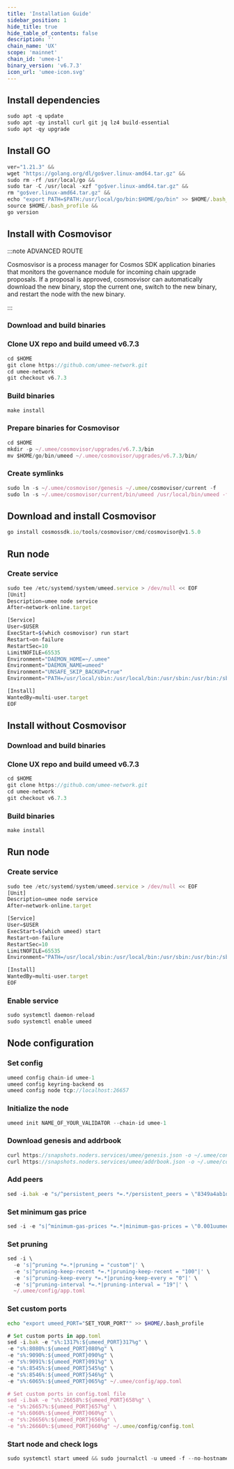 ```yaml
---
title: 'Installation Guide'
sidebar_position: 1
hide_title: true
hide_table_of_contents: false
description: ''
chain_name: 'UX'
scope: 'mainnet'
chain_id: 'umee-1'
binary_version: 'v6.7.3'
icon_url: 'umee-icon.svg'
---
```



<PageTitle
  iconUrl="img/umee-icon.svg"
  title="UX Installation Guide"
  chainId="umee-1"
  version="v6.7.3"
/>

## Install dependencies

```js
sudo apt -q update
sudo apt -qy install curl git jq lz4 build-essential
sudo apt -qy upgrade
```

## Install GO

```js
ver="1.21.3" &&
wget "https://golang.org/dl/go$ver.linux-amd64.tar.gz" &&
sudo rm -rf /usr/local/go &&
sudo tar -C /usr/local -xzf "go$ver.linux-amd64.tar.gz" &&
rm "go$ver.linux-amd64.tar.gz" &&
echo "export PATH=$PATH:/usr/local/go/bin:$HOME/go/bin" >> $HOME/.bash_profile &&
source $HOME/.bash_profile &&
go version
```

## Install with Cosmovisor

:::note ADVANCED ROUTE

Cosmosvisor is a process manager for Cosmos SDK application binaries that monitors the governance module for incoming chain upgrade proposals. If a proposal is approved, cosmosvisor can automatically download the new binary, stop the current one, switch to the new binary, and restart the node with the new binary.

:::

### Download and build binaries

### Clone UX repo and build umeed v6.7.3

```js
cd $HOME
git clone https://github.com/umee-network.git
cd umee-network
git checkout v6.7.3
```

### Build binaries

```js
make install
```

### Prepare binaries for Cosmovisor

```js
cd $HOME
mkdir -p ~/.umee/cosmovisor/upgrades/v6.7.3/bin
mv $HOME/go/bin/umeed ~/.umee/cosmovisor/upgrades/v6.7.3/bin/
```

### Create symlinks

```js
sudo ln -s ~/.umee/cosmovisor/genesis ~/.umee/cosmovisor/current -f
sudo ln -s ~/.umee/cosmovisor/current/bin/umeed /usr/local/bin/umeed -f
```

## Download and install Cosmovisor

```js
go install cosmossdk.io/tools/cosmovisor/cmd/cosmovisor@v1.5.0
```

## Run node

### Create service

```js
sudo tee /etc/systemd/system/umeed.service > /dev/null << EOF
[Unit]
Description=umee node service
After=network-online.target

[Service]
User=$USER
ExecStart=$(which cosmovisor) run start
Restart=on-failure
RestartSec=10
LimitNOFILE=65535
Environment="DAEMON_HOME=~/.umee"
Environment="DAEMON_NAME=umeed"
Environment="UNSAFE_SKIP_BACKUP=true"
Environment="PATH=/usr/local/sbin:/usr/local/bin:/usr/sbin:/usr/bin:/sbin:/bin:/usr/games:/usr/local/games:/snap/bin:~/.umee/cosmovisor/current/bin"

[Install]
WantedBy=multi-user.target
EOF
```

## Install without Cosmovisor

### Download and build binaries

### Clone UX repo and build umeed v6.7.3

```js
cd $HOME
git clone https://github.com/umee-network.git
cd umee-network
git checkout v6.7.3
```

### Build binaries

```js
make install
```

## Run node

### Create service

```js
sudo tee /etc/systemd/system/umeed.service > /dev/null << EOF
[Unit]
Description=umee node service
After=network-online.target

[Service]
User=$USER
ExecStart=$(which umeed) start
Restart=on-failure
RestartSec=10
LimitNOFILE=65535
Environment="PATH=/usr/local/sbin:/usr/local/bin:/usr/sbin:/usr/bin:/sbin:/bin:/usr/games:/usr/local/games:/snap/bin"

[Install]
WantedBy=multi-user.target
EOF
```

### Enable service

```js
sudo systemctl daemon-reload
sudo systemctl enable umeed
```

## Node configuration

### Set config

```js
umeed config chain-id umee-1
umeed config keyring-backend os
umeed config node tcp://localhost:26657
```

### Initialize the node

```js
umeed init NAME_OF_YOUR_VALIDATOR --chain-id umee-1
```

### Download genesis and addrbook

```js
curl https://snapshots.noders.services/umee/genesis.json -o ~/.umee/config/genesis.json
curl https://snapshots.noders.services/umee/addrbook.json -o ~/.umee/config/addrbook.json
```

### Add peers

```js
sed -i.bak -e "s/^persistent_peers *=.*/persistent_peers = \"8349a4ab1d96f63cd0c9ff603c9869810e4a8e15@umee-rpc.noders.services:13656\"/" ~/.umee/config/config.toml
```

### Set minimum gas price

```js
sed -i -e "s|^minimum-gas-prices *=.*|minimum-gas-prices = \"0.001uumee\"|" ~/.umee/config/app.toml
```

### Set pruning

```js
sed -i \
  -e 's|^pruning *=.*|pruning = "custom"|' \
  -e 's|^pruning-keep-recent *=.*|pruning-keep-recent = "100"|' \
  -e 's|^pruning-keep-every *=.*|pruning-keep-every = "0"|' \
  -e 's|^pruning-interval *=.*|pruning-interval = "19"|' \
  ~/.umee/config/app.toml
```

### Set custom ports

```bash
echo "export umeed_PORT="SET_YOUR_PORT"" >> $HOME/.bash_profile
```

```js
# Set custom ports in app.toml
sed -i.bak -e "s%:1317%:${umeed_PORT}317%g" \
-e "s%:8080%:${umeed_PORT}080%g" \
-e "s%:9090%:${umeed_PORT}090%g" \
-e "s%:9091%:${umeed_PORT}091%g" \
-e "s%:8545%:${umeed_PORT}545%g" \
-e "s%:8546%:${umeed_PORT}546%g" \
-e "s%:6065%:${umeed_PORT}065%g" ~/.umee/config/app.toml

# Set custom ports in config.toml file
sed -i.bak -e "s%:26658%:${umeed_PORT}658%g" \
-e "s%:26657%:${umeed_PORT}657%g" \
-e "s%:6060%:${umeed_PORT}060%g" \
-e "s%:26656%:${umeed_PORT}656%g" \
-e "s%:26660%:${umeed_PORT}660%g" ~/.umee/config/config.toml
```

### Start node and check logs

```js
sudo systemctl start umeed && sudo journalctl -u umeed -f --no-hostname -o cat
```
